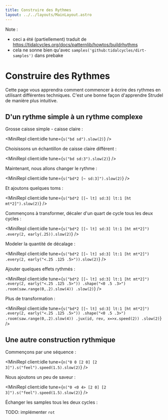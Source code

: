 ```yaml
---
title: Construire des Rythmes
layout: ../../layouts/MainLayout.astro
---
```



Note :

- ceci a été (partiellement) traduit de https://tidalcycles.org/docs/patternlib/howtos/buildrhythms
- cela ne sonne bien qu'avec `samples('github:tidalcycles/dirt-samples')` dans prebake

# Construire des Rythmes

Cette page vous apprendra comment commencer à écrire des rythmes en utilisant différentes techniques. C'est une bonne façon d'apprendre Strudel de manière plus intuitive.

## D'un rythme simple à un rythme complexe

Grosse caisse simple - caisse claire :

<MiniRepl client:idle tune={`s("bd sd").slow(2)`} />

Choisissons un échantillon de caisse claire différent :

<MiniRepl client:idle tune={`s("bd sd:3").slow(2)`} />

Maintenant, nous allons changer le rythme :

<MiniRepl client:idle tune={`s("bd*2 [~ sd:3]").slow(2)`} />

Et ajoutons quelques toms :

<MiniRepl client:idle tune={`s("bd*2 [[~ lt] sd:3] lt:1 [ht mt*2]").slow(2)`} />

Commençons à transformer, décaler d'un quart de cycle tous les deux cycles :

<MiniRepl
  client:idle
  tune={`s("bd*2 [[~ lt] sd:3] lt:1 [ht mt*2]")
.every(2, early(.25)).slow(2)`}
/>

Modeler la quantité de décalage :

<MiniRepl
  client:idle
  tune={`s("bd*2 [[~ lt] sd:3] lt:1 [ht mt*2]")
.every(2, early("<.25 .125 .5>")).slow(2)`}
/>

Ajouter quelques effets rythmés :

<MiniRepl
  client:idle
  tune={`s("bd*2 [[~ lt] sd:3] lt:1 [ht mt*2]")
.every(2, early("<.25 .125 .5>"))
.shape("<0 .5 .3>")
.room(saw.range(0,.2).slow(4))
.slow(2)`}
/>

Plus de transformation :

<MiniRepl
  client:idle
  tune={`s("bd*2 [[~ lt] sd:3] lt:1 [ht mt*2]")
.every(2, early("<.25 .125 .5>"))
.shape("<0 .5 .3>")
.room(saw.range(0,.2).slow(4))
.jux(id, rev, x=>x.speed(2))
.slow(2)`}
/>

## Une autre construction rythmique

Commençons par une séquence :

<MiniRepl client:idle tune={`n("0 0 [2 0] [2 3]").s("feel").speed(1.5).slow(2)`} />

Nous ajoutons un peu de saveur :

<MiniRepl client:idle tune={`n("0 <0 4> [2 0] [2 3]").s("feel").speed(1.5).slow(2)`} />

Échanger les samples tous les deux cycles :

TODO: implémenter `rot`
